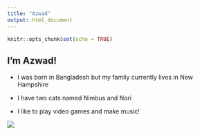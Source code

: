 ```yaml
---
title: "Azwad"
output: html_document
---
```


```r
knitr::opts_chunk$set(echo = TRUE)
```

## I'm Azwad!

* I was born in Bangladesh but my family currently lives in New Hampshire

* I have two cats named Nimbus and Nori

* I like to play video games and make music!

![](https://www.therkildsenlab.com/uploads/8/8/9/7/88970208/published/20221031-160203.jpg?1667265883)



